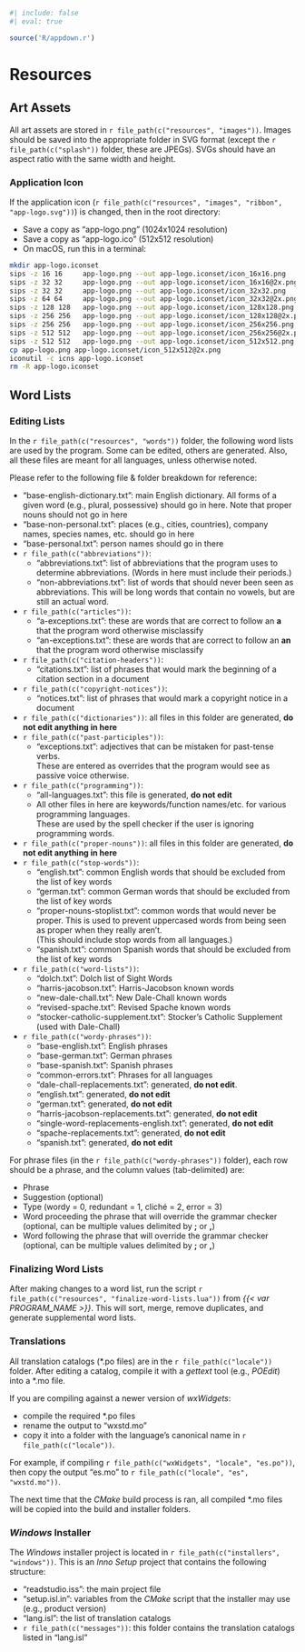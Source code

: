 ```r
#| include: false
#| eval: true

source('R/appdown.r')
```

# Resources

## Art Assets {-}

All art assets are stored in `r file_path(c("resources", "images"))`.
Images should be saved into the appropriate folder in SVG format (except the `r file_path(c("splash"))` folder, these are JPEGs).
SVGs should have an aspect ratio with the same width and height.

### Application Icon {-}

If the application icon (`r file_path(c("resources", "images", "ribbon", "app-logo.svg"))`) is changed, then in the root directory:

- Save a copy as "app-logo.png" (1024x1024 resolution)
- Save a copy as "app-logo.ico" (512x512 resolution)
- On macOS, run this in a terminal:

```.bash
mkdir app-logo.iconset
sips -z 16 16     app-logo.png --out app-logo.iconset/icon_16x16.png
sips -z 32 32     app-logo.png --out app-logo.iconset/icon_16x16@2x.png
sips -z 32 32     app-logo.png --out app-logo.iconset/icon_32x32.png
sips -z 64 64     app-logo.png --out app-logo.iconset/icon_32x32@2x.png
sips -z 128 128   app-logo.png --out app-logo.iconset/icon_128x128.png
sips -z 256 256   app-logo.png --out app-logo.iconset/icon_128x128@2x.png
sips -z 256 256   app-logo.png --out app-logo.iconset/icon_256x256.png
sips -z 512 512   app-logo.png --out app-logo.iconset/icon_256x256@2x.png
sips -z 512 512   app-logo.png --out app-logo.iconset/icon_512x512.png
cp app-logo.png app-logo.iconset/icon_512x512@2x.png
iconutil -c icns app-logo.iconset
rm -R app-logo.iconset
```

## Word Lists {-}

### Editing Lists {-}

In the `r file_path(c("resources", "words"))` folder, the following word lists are used by the program.
Some can be edited, others are generated.
Also, all these files are meant for all languages, unless otherwise noted.

Please refer to the following file & folder breakdown for reference:

- "base-english-dictionary.txt": main English dictionary. All forms of a given word (e.g., plural, possessive) should go in here. Note that proper nouns should not go in here
- "base-non-personal.txt": places (e.g., cities, countries), company names, species names, etc. should go in here
- "base-personal.txt": person names should go in there
- `r file_path(c("abbreviations"))`:
  - "abbreviations.txt": list of abbreviations that the program uses to determine abbreviations. (Words in here must include their periods.)
  - "non-abbreviations.txt": list of words that should never been seen as abbreviations. This will be long words that contain no vowels, but are still an actual word.
- `r file_path(c("articles"))`:
  - "a-exceptions.txt": these are words that are correct to follow an **a** that the program word otherwise misclassify
  - "an-exceptions.txt": these are words that are correct to follow an **an** that the program word otherwise misclassify
- `r file_path(c("citation-headers"))`:
  - "citations.txt": list of phrases that would mark the beginning of a citation section in a document
- `r file_path(c("copyright-notices"))`:
  - "notices.txt": list of phrases that would mark a copyright notice in a document
- `r file_path(c("dictionaries"))`: all files in this folder are generated, **do not edit anything in here**
- `r file_path(c("past-participles"))`:
  - "exceptions.txt": adjectives that can be mistaken for past-tense verbs.\
    These are entered as overrides that the program would see as passive voice otherwise.
- `r file_path(c("programming"))`:
  - "all-languages.txt": this file is generated, **do not edit**
  - All other files in here are keywords/function names/etc. for various programming languages.\
    These are used by the spell checker if the user is ignoring programming words.
- `r file_path(c("proper-nouns"))`: all files in this folder are generated, **do not edit anything in here**
- `r file_path(c("stop-words"))`:
  - "english.txt": common English words that should be excluded from the list of key words
  - "german.txt": common German words that should be excluded from the list of key words
  - "proper-nouns-stoplist.txt": common words that would never be proper. This is used to prevent uppercased words from being seen as proper when they really aren't.\
    (This should include stop words from all languages.)
  - "spanish.txt": common Spanish words that should be excluded from the list of key words
- `r file_path(c("word-lists"))`:
  - "dolch.txt": Dolch list of Sight Words
  - "harris-jacobson.txt": Harris-Jacobson known words
  - "new-dale-chall.txt": New Dale-Chall known words
  - "revised-spache.txt": Revised Spache known words
  - "stocker-catholic-supplement.txt": Stocker's Catholic Supplement (used with Dale-Chall)
- `r file_path(c("wordy-phrases"))`:
  - "base-english.txt": English phrases
  - "base-german.txt": German phrases
  - "base-spanish.txt": Spanish phrases
  - "common-errors.txt": Phrases for all languages
  - "dale-chall-replacements.txt": generated, **do not edit**.
  - "english.txt": generated, **do not edit**
  - "german.txt": generated, **do not edit**
  - "harris-jacobson-replacements.txt": generated, **do not edit**
  - "single-word-replacements-english.txt": generated, **do not edit**
  - "spache-replacements.txt": generated, **do not edit**
  - "spanish.txt": generated, **do not edit**

For phrase files (in the `r file_path(c("wordy-phrases"))` folder), each row should be a phrase, and the column values (tab-delimited) are:

- Phrase
- Suggestion (optional)
- Type (wordy = 0, redundant = 1, cliché = 2, error = 3)
- Word proceeding the phrase that will override the grammar checker\
  (optional, can be multiple values delimited by **;** or **,**)
- Word following the phrase that will override the grammar checker\
  (optional, can be multiple values delimited by **;** or **,**)

### Finalizing Word Lists {-}

After making changes to a word list, run the script `r file_path(c("resources", "finalize-word-lists.lua"))` from *{{< var PROGRAM_NAME >}}*.
This will sort, merge, remove duplicates, and generate supplemental word lists.

### Translations {-}

All translation catalogs (\*.po files) are in the `r file_path(c("locale"))` folder.
After editing a catalog, compile it with a *gettext* tool (e.g., *POEdit*) into a \*.mo file.

If you are compiling against a newer version of *wxWidgets*:

- compile the required \*.po files
- rename the output to "wxstd.mo"
- copy it into a folder with the language's canonical name in `r file_path(c("locale"))`.

For example, if compiling `r file_path(c("wxWidgets", "locale", "es.po"))`, then copy the output "es.mo" to `r file_path(c("locale", "es", "wxstd.mo"))`.

The next time that the *CMake* build process is ran, all compiled \*.mo files will be copied into the build and installer folders.

### *Windows* Installer {-}

The *Windows* installer project is located in `r file_path(c("installers", "windows"))`.
This is an *Inno Setup* project that contains the following structure:

- "readstudio.iss": the main project file
- "setup.isl.in": variables from the *CMake* script that the installer may use (e.g., product version)
- "lang.isl": the list of translation catalogs
- `r file_path(c("messages"))`: this folder contains the translation catalogs listed in "lang.isl"
